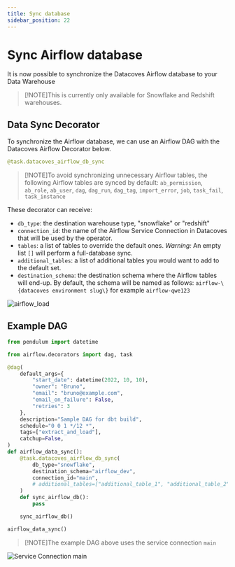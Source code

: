 ```yaml
---
title: Sync database
sidebar_position: 22
---
```


# Sync Airflow database

It is now possible to synchronize the Datacoves Airflow database to your Data Warehouse

> [!NOTE]This is currently only available for Snowflake and Redshift warehouses.

## Data Sync Decorator

To synchronize the Airflow database, we can use an Airflow DAG with the Datacoves Airflow Decorator below.

```python
@task.datacoves_airflow_db_sync
``` 

> [!NOTE]To avoid synchronizing unnecessary Airflow tables, the following Airflow tables are synced by default: `ab_permission`, `ab_role`, `ab_user`, `dag`, `dag_run`, `dag_tag`, `import_error`, `job`, `task_fail`, `task_instance`

These decorator can receive:

- `db_type`: the destination warehouse type, "snowflake" or "redshift"
- `connection_id`: the name of the Airflow Service Connection in Datacoves that will be used by the operator. 
- `tables`: a list of tables to override the default ones. _Warning:_ An empty list `[]` will perform a full-database sync.
- `additional_tables`: a list of additional tables you would want to add to the default set.
- `destination_schema`: the destination schema where the Airflow tables will end-up. By default, the schema will be named as follows: `airflow-\{datacoves environment slug\}` for example `airflow-qwe123`

![airflow_load](assets/service_connection_airflow_raw.png)
## Example DAG

```python
from pendulum import datetime

from airflow.decorators import dag, task

@dag(
    default_args={
        "start_date": datetime(2022, 10, 10),
        "owner": "Bruno",
        "email": "bruno@example.com",
        "email_on_failure": False,
        "retries": 3
    },
    description="Sample DAG for dbt build",
    schedule="0 0 1 */12 *",
    tags=["extract_and_load"],
    catchup=False,
)
def airflow_data_sync():
    @task.datacoves_airflow_db_sync(
        db_type="snowflake",
        destination_schema="airflow_dev",
        connection_id="main",
        # additional_tables=["additional_table_1", "additional_table_2"],
    )
    def sync_airflow_db():
        pass

    sync_airflow_db()

airflow_data_sync()
```

> [!NOTE]The example DAG above uses the service connection `main`

![Service Connection main](assets/service_connections_main.png)
